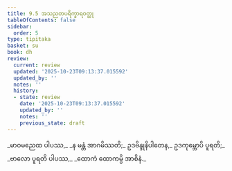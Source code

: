 ```yaml
---
title: 9.5 အသညတပရိက္ခာရဝတ္ထု
tableOfContents: false
sidebar:
  order: 5
type: tipitaka
basket: su
book: dh
review:
  current: review
  updated: '2025-10-23T09:13:37.015592'
  updated_by: ''
  notes: ''
  history:
  - state: review
    date: '2025-10-23T09:13:37.015592'
    updated_by: ''
    notes: ''
    previous_state: draft
---
```



<ReviewStatus review={frontmatter.review} showDetails={true} />

<HypothesisAnnotation frontmatter={frontmatter} />

<DynamicBreadcrumb />

<Division number="121" book="dh" e="ch" v="18" p="31">

<Paragraph number="130" book="dh">
_မာဝမညေထ ပါပဿ,_  
_န မန္တံ အာဂမိဿတိ;_  
ဥဒဗိန္ဒုနိပါတေန,_  
ဥဒကုမ္ဘောပိ ပူရတိ;_  
_ဗာလော ပူရတိ ပါပဿ,_  
_ထောကံ ထောကမ္ပိ အာစိနံ._
</Paragraph>
</Division>